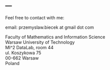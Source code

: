 ---
---

<link rel="stylesheet" href="styles.css" type="text/css">

Feel free to contact with me:

email: przemyslaw.biecek at gmail dot com<br>

Faculty of Mathematics and Information Science<br/>
Warsaw University of Technology<br/>
MI^2 DataLab, room 44<br/>
ul. Koszykowa 75<br>
00-662 Warsaw<br>
Poland

